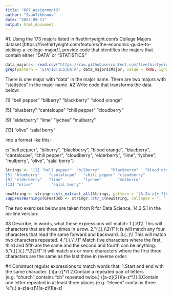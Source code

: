 ---
title: "607_Assignment3"
author: "IvanTikhonov"
date: "2022-09-11"
output: html_document
---
#1. Using the 173 majors listed in fivethirtyeight.com’s College Majors dataset [https://fivethirtyeight.com/features/the-economic-guide-to-picking-a-college-major/], provide code that identifies the majors that contain either "DATA" or "STATISTICS"



```{r}

data_majors<- read.csv("https://raw.githubusercontent.com/fivethirtyeight/data/master/college-majors/majors-list.csv", header = TRUE, sep = ",")
grep(pattern = 'STATISTICS|DATA', data_majors$Major, value = TRUE, ignore.case = TRUE)

```
There is one major with "data" in the major name. There are two majors with "statistics" in the major name.
#2 Write code that transforms the data below:

[1] "bell pepper"  "bilberry"     "blackberry"   "blood orange"

[5] "blueberry"    "cantaloupe"   "chili pepper" "cloudberry"

[9] "elderberry"   "lime"         "lychee"       "mulberry" 

[13] "olive"        "salal berry"

Into a format like this:

c("bell pepper", "bilberry", "blackberry", "blood orange", "blueberry", "cantaloupe", "chili pepper", "cloudberry", "elderberry", "lime", "lychee", "mulberry", "olive", "salal berry")



```{r}
Strings <- '[1] "bell pepper"  "bilberry"     "blackberry"   "blood orange"
[5] "blueberry"    "cantaloupe"   "chili pepper" "cloudberry"
[9] "elderberry"   "lime"         "lychee"       "mulberry" 
[13] "olive"        "salal berry"'

newString <- stringr::str_extract_all(Strings, pattern = '[A-Za-z]+.?[A-Za-z]+')
suppressWarnings(GreatJob <- stringr::str_c(newString, collapse = ", "))
```
The two exercises below are taken from R for Data Science, 14.3.5.1 in the on-line version:

#3 Describe, in words, what these expressions will match:
1.(.)\1\1
This will characters that are three times in a row.
2."(.)(.)\\2\\1"
It is will match any four characters that read the same forward and backward.
3.(..)\1
This will match two characters repeated.
4."(.).\\1.\\1"
Match five characters where the first, third and fifth are the same and the second and fourth can be anything.
5."(.)(.)(.).*\\3\\2\\1"
It will match six or more characters where the first three characters are the same as the last three in reverse order.


#4 Construct regular expressions to match words that:
1.Start and end with the same character.
(.)[a-z]*\1
2.Contain a repeated pair of letters (e.g. "church" contains "ch" repeated twice.)
([a-z]{2})[a-z*\1]
3.Contain one letter repeated in at least three places (e.g. "eleven" contains three "e"s.)
a-z[a-z]\1[a-z]\1[a-z]
```{r}

```

